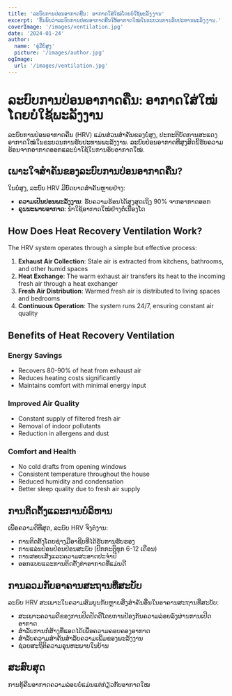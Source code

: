 ```yaml
---
title: 'ລະບົບການປ່ອນອາກາດຄືນ: ອາກາດໃສ່ໃໝ່ໂດຍບໍ່ໃຊ້ພະລັງງານ'
excerpt: 'ຄົ້ນພົບວ່າລະບົບການປ່ອນອາກາດຄືນໃຫ້ອາກາດໃໝ່ໃນຂະບວນການຮັບປະທານພະລັງງານ.'
coverImage: '/images/ventilation.jpg'
date: '2024-01-24'
author:
  name: 'ຄູ່ມືບໍ່ສູງ'
  picture: '/images/author.jpg'
ogImage:
  url: '/images/ventilation.jpg'
---
```


# ລະບົບການປ່ອນອາກາດຄືນ: ອາກາດໃສ່ໃໝ່ໂດຍບໍ່ໃຊ້ພະລັງງານ

ລະບົບການປ່ອນອາກາດຄືນ (HRV) ແມ່ນສ່ວນສຳຄັນຂອງບໍ່ສູງ, ປະກະຕິບັດການສະແດງອາກາດໃໝ່ໃນຂະບວນການຮັບປະທານພະລັງງານ. ລະບົບປ່ອນອາກາດທີ່ສູງສິດນີ້ຮັບຄວາມຮ້ອນຈາກອາກາດອອກແລະນຳໃຊ້ໃນການອົບອາກາດໃໝ່.

## ເພາະໃຈສຳຄັນຂອງລະບົບການປ່ອນອາກາດຄືນ?

ໃນບໍ່ສູງ, ລະບົບ HRV ມີບົດບາດສໍາຄັນຫຼາຍຢ່າງ:

- **ຄວາມເປັນປອນພະລັງງານ**: ຮັບຄວາມຮ້ອນໄດ້ສູງສຸດເຖິງ 90% ຈາກອາກາດອອກ
- **ຄຸນນະພາບອາກາດ**: ນຳໃຊ້ອາກາດໃໝ່ຢ່າງຕໍ່ເນື່ອງໂດ

## How Does Heat Recovery Ventilation Work?

The HRV system operates through a simple but effective process:

1. **Exhaust Air Collection**: Stale air is extracted from kitchens, bathrooms, and other humid spaces
2. **Heat Exchange**: The warm exhaust air transfers its heat to the incoming fresh air through a heat exchanger
3. **Fresh Air Distribution**: Warmed fresh air is distributed to living spaces and bedrooms
4. **Continuous Operation**: The system runs 24/7, ensuring constant air quality

## Benefits of Heat Recovery Ventilation

### Energy Savings
- Recovers 80-90% of heat from exhaust air
- Reduces heating costs significantly
- Maintains comfort with minimal energy input

### Improved Air Quality
- Constant supply of filtered fresh air
- Removal of indoor pollutants
- Reduction in allergens and dust

### Comfort and Health
- No cold drafts from opening windows
- Consistent temperature throughout the house
- Reduced humidity and condensation
- Better sleep quality due to fresh air supply

## ການຕິດຕັ້ງແລະການບໍລິຫານ

ເພື່ອຄວາມດີທີ່ສຸດ, ລະບົບ HRV ຈິງຕໍ່ງານ:

- ການຕິດຕັ້ງໂດຍຊ່າງມືອາຊີບທີ່ໄດ້ຮັບການຮັບຮອງ
- ການແລ່ນປ່ອນປ່ອນປ່ອນສະບັບ (ປົກກະຕິທຸກ 6-12 ເດືອນ)
- ການສອບເສັງແລະຄວາມສະອາດປະຈຳປີ
- ອອກແບບແລະການຕິດຕັ້ງທ່າອາກາດທີ່ແມ່ນດີ

## ການລວມກັບອາຄານສະຖານທີ່ສະບັບ

ລະບົບ HRV ສະເພາະໃນຄວາມສົມບູນກັບຫຼາຍສິ່ງສຳຄັນອື່ນໃນອາຄານສະຖານທີ່ສະບັບ:

- ສະເພາະຄວາມດີຂອງການປິດປັດດີໂດຍການປ້ອງກັນຄວາມລ່ອຍລົງຜ່ານການເປີດອາກາດ
- ສໍາລັບການກໍ່ສ້າງທີ່ແອດໄດ້ເພື່ອຄວາມຄອບຄອງອາກາດ
- ສໍາລັບຄວາມສໍາຄັນສຳລັບຄວາມເພີ່ມຂອງພະລັງງານ
- ຊ່ວຍສະຖິຕິຄວາມອຸນຫະພາບໃນບ້ານ

## ສະສົບສຸດ

ການກູ້ຄືນອາກາດຄວາມລ່ອຍບໍ່ແມ່ນແຕ່ກ່ຽວກັບອາກາດໃໝ